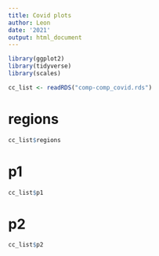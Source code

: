 ```yaml
---
title: Covid plots
author: Leon
date: '2021'
output: html_document
---
```


```r
library(ggplot2)
library(tidyverse)
library(scales)

cc_list <- readRDS("comp-comp_covid.rds")
```

# regions

```r
cc_list$regions
```

# p1

```r
cc_list$p1
```

# p2

```r
cc_list$p2
```
